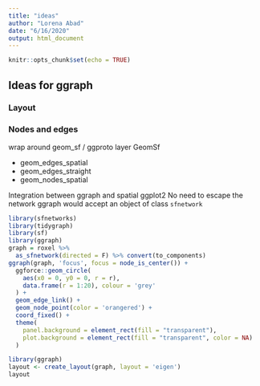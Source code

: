 ```yaml
---
title: "ideas"
author: "Lorena Abad"
date: "6/16/2020"
output: html_document
---
```


```r
knitr::opts_chunk$set(echo = TRUE)
```

## Ideas for ggraph

### Layout

### Nodes and edges
wrap around geom_sf / ggproto layer GeomSf

- geom_edges_spatial
- geom_edges_straight
- geom_nodes_spatial


Integration between ggraph and spatial ggplot2
No need to escape the network
ggraph would accept an object of class `sfnetwork`

```r
library(sfnetworks)
library(tidygraph)
library(sf)
library(ggraph)
graph = roxel %>% 
  as_sfnetwork(directed = F) %>% convert(to_components)
ggraph(graph, 'focus', focus = node_is_center()) +
  ggforce::geom_circle(
    aes(x0 = 0, y0 = 0, r = r), 
    data.frame(r = 1:20), colour = 'grey'
  ) +
  geom_edge_link() +
  geom_node_point(color = 'orangered') +
  coord_fixed() +
  theme(
    panel.background = element_rect(fill = "transparent"),
    plot.background = element_rect(fill = "transparent", color = NA)
  )
```

```r
library(ggraph)
layout <- create_layout(graph, layout = 'eigen')
layout
```

